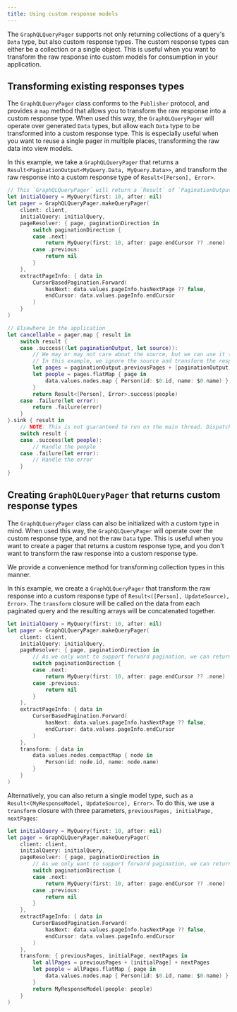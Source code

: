 ```yaml
---
title: Using custom response models
---
```


The `GraphQLQueryPager` supports not only returning collections of a query's `Data` type, but also custom response types. The custom response types can either be a collection or a single object. This is useful when you want to transform the raw response into custom models for consumption in your application.

## Transforming existing responses types

The `GraphQLQueryPager` class conforms to the `Publisher` protocol, and provides a `map` method that allows you to transform the raw response into a custom response type. When used this way, the `GraphQLQueryPager` will operate over generated `Data` types, but allow each `Data` type to be transformed into a custom response type. This is especially useful when you want to reuse a single pager in multiple places, transforming the raw data into view models.

In this example, we take a `GraphQLQueryPager` that returns a `Result<PaginationOutput<MyQuery.Data, MyQuery.Data>>`, and transform the raw response into a custom response type of `Result<[Person], Error>`.

```swift
// This `GraphQLQueryPager` will return a `Result` of `PaginationOutput<MyQuery.Data, MyQuery.Data>`
let initialQuery = MyQuery(first: 10, after: nil)
let pager = GraphQLQueryPager.makeQueryPager(
    client: client,
    initialQuery: initialQuery,
    pageResolver: { page, paginationDirection in
        switch paginationDirection {
        case .next:
            return MyQuery(first: 10, after: page.endCursor ?? .none)
        case .previous:
            return nil
        }
    },
    extractPageInfo: { data in
        CursorBasedPagination.Forward(
            hasNext: data.values.pageInfo.hasNextPage ?? false,
            endCursor: data.values.pageInfo.endCursor
        )
    }
)

// Elsewhere in the application
let cancellable = pager.map { result in
    switch result {
    case .success((let paginationOutput, let source)):
        // We may or may not care about the source, but we can use it to transform the response or pass it through as needed.
        // In this example, we ignore the source and transform the response into a custom response type.
        let pages = paginationOutput.previousPages + [paginationOutput.initialPage] + paginationOutput.nextPages
        let people = pages.flatMap { page in
            data.values.nodes.map { Person(id: $0.id, name: $0.name) }
        }
        return Result<[Person], Error>.success(people)
    case .failure(let error):
        return .failure(error)
    }
}.sink { result in
    // NOTE: This is not guaranteed to run on the main thread. Dispatch to the main thread if necessary.
    switch result {
    case .success(let people):
        // Handle the people
    case .failure(let error):
        // Handle the error
    }
}
```

## Creating `GraphQLQueryPager` that returns custom response types

The `GraphQLQueryPager` class can also be initialized with a custom type in mind. When used this way, the `GraphQLQueryPager` will operate over the custom response type, and not the raw `Data` type. This is useful when you want to create a pager that returns a custom response type, and you don't want to transform the raw response into a custom response type.

We provide a convenience method for transforming collection types in this manner. 

In this example, we create a `GraphQLQueryPager` that  transform the raw response into a custom response type of `Result<([Person], UpdateSource), Error>`. The `transform` closure will be called on the data from each paginated query and the resulting arrays will be concatenated together.

```swift
let initialQuery = MyQuery(first: 10, after: nil)
let pager = GraphQLQueryPager.makeQueryPager(
    client: client,
    initialQuery: initialQuery,
    pageResolver: { page, paginationDirection in
        // As we only want to support forward pagination, we can return `nil` for reverse pagination
        switch paginationDirection {
        case .next:
            return MyQuery(first: 10, after: page.endCursor ?? .none)
        case .previous:
            return nil
        }
    },
    extractPageInfo: { data in
        CursorBasedPagination.Forward(
            hasNext: data.values.pageInfo.hasNextPage ?? false,
            endCursor: data.values.pageInfo.endCursor
        )
    },
    transform: { data in
        data.values.nodes.compactMap { node in
            Person(id: node.id, name: node.name)
        }
    }
)
```

Alternatively, you can also return a single model type, such as a `Result<(MyResponseModel, UpdateSource), Error>`. To do this, we use a `transform` closure with three parameters, `previousPages, initialPage, nextPages`:

```swift
let initialQuery = MyQuery(first: 10, after: nil)
let pager = GraphQLQueryPager.makeQueryPager(
    client: client,
    initialQuery: initialQuery,
    pageResolver: { page, paginationDirection in
        // As we only want to support forward pagination, we can return `nil` for reverse pagination
        switch paginationDirection {
        case .next:
            return MyQuery(first: 10, after: page.endCursor ?? .none)
        case .previous:
            return nil
        }
    },
    extractPageInfo: { data in
        CursorBasedPagination.Forward(
            hasNext: data.values.pageInfo.hasNextPage ?? false,
            endCursor: data.values.pageInfo.endCursor
        )
    },
    transform: { previousPages, initialPage, nextPages in
        let allPages = previousPages + [initialPage] + nextPages
        let people = allPages.flatMap { page in
            data.values.nodes.map { Person(id: $0.id, name: $0.name) }
        }
        return MyResponseModel(people: people)
    }
)
```
